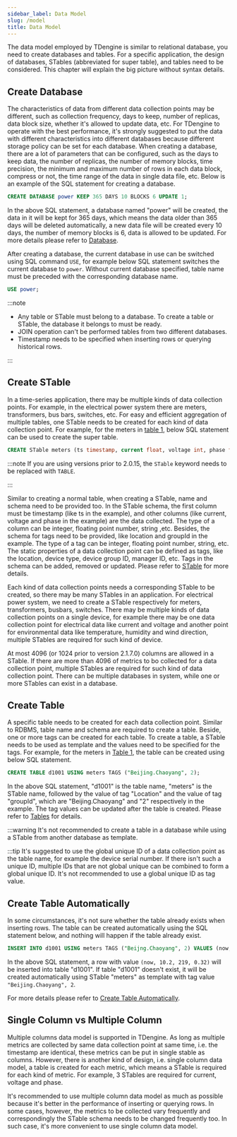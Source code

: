 ```yaml
---
sidebar_label: Data Model
slug: /model
title: Data Model
---
```


The data model employed by TDengine is similar to relational database, you need to create databases and tables. For a specific application, the design of databases, STables (abbreviated for super table), and tables need to be considered. This chapter will explain the big picture without syntax details.

## Create Database

The characteristics of data from different data collection points may be different, such as collection frequency, days to keep, number of replicas, data block size, whether it's allowed to update data, etc. For TDengine to operate with the best performance, it's strongly suggested to put the data with different characteristics into different databases because different storage policy can be set for each database. When creating a database, there are a lot of parameters that can be configured, such as the days to keep data, the number of replicas, the number of memory blocks, time precision, the minimum and maximum number of rows in each data block, compress or not, the time range of the data in single data file, etc. Below is an example of the SQL statement for creating a database.

```sql
CREATE DATABASE power KEEP 365 DAYS 10 BLOCKS 6 UPDATE 1;
```

In the above SQL statement, a database named "power" will be created, the data in it will be kept for 365 days, which means the data older than 365 days will be deleted automatically, a new data file will be created every 10 days, the number of memory blocks is 6, data is allowed to be updated. For more details please refer to [Database](/taos-sql/database).

After creating a database, the current database in use can be switched using SQL command `USE`, for example below SQL statement switches the current database to `power`. Without current database specified, table name must be preceded with the corresponding database name.

```sql
USE power;
```

:::note

- Any table or STable must belong to a database. To create a table or STable, the database it belongs to must be ready.
- JOIN operation can't be performed tables from two different databases.
- Timestamp needs to be specified when inserting rows or querying historical rows.

:::

## Create STable

In a time-series application, there may be multiple kinds of data collection points. For example, in the electrical power system there are meters, transformers, bus bars, switches, etc. For easy and efficient aggregation of multiple tables, one STable needs to be created for each kind of data collection point. For example, for the meters in [table 1](/tdinternal/arch#model_table1), below SQL statement can be used to create the super table.

```sql
CREATE STable meters (ts timestamp, current float, voltage int, phase float) TAGS (location binary(64), groupId int);
```

:::note
If you are using versions prior to 2.0.15, the `STable` keyword needs to be replaced with `TABLE`.

:::

Similar to creating a normal table, when creating a STable, name and schema need to be provided too. In the STable schema, the first column must be timestamp (like ts in the example), and other columns (like current, voltage and phase in the example) are the data collected. The type of a column can be integer, floating point number, string ,etc. Besides, the schema for tags need to be provided, like location and groupId in the example. The type of a tag can be integer, floating point number, string, etc. The static properties of a data collection point can be defined as tags, like the location, device type, device group ID, manager ID, etc. Tags in the schema can be added, removed or updated. Please refer to [STable](/taos-sql/stable) for more details.

Each kind of data collection points needs a corresponding STable to be created, so there may be many STables in an application. For electrical power system, we need to create a STable respectively for meters, transformers, busbars, switches. There may be multiple kinds of data collection points on a single device, for example there may be one data collection point for electrical data like current and voltage and another point for environmental data like temperature, humidity and wind direction, multiple STables are required for such kind of device.

At most 4096 (or 1024 prior to version 2.1.7.0) columns are allowed in a STable. If there are more than 4096 of metrics to bo collected for a data collection point, multiple STables are required for such kind of data collection point. There can be multiple databases in system, while one or more STables can exist in a database.


## Create Table

A specific table needs to be created for each data collection point. Similar to RDBMS, table name and schema are required to create a table. Beside, one or more tags can be created for each table. To create a table, a STable needs to be used as template and the values need to be specified for the tags. For example, for the meters in [Table 1](/tdinternal/arch#model_table1), the table can be created using below SQL statement.

```sql
CREATE TABLE d1001 USING meters TAGS ("Beijing.Chaoyang", 2);
```

In the above SQL statement, "d1001" is the table name, "meters" is the STable name, followed by the value of tag "Location" and the value of tag "groupId", which are "Beijing.Chaoyang" and "2" respectively in the example. The tag values can be updated after the table is created. Please refer to [Tables](/taos-sql/table) for details.


:::warning
It's not recommended to create a table in a database while using a STable from another database as template.

:::tip
It's suggested to use the global unique ID of a data collection point as the table name, for example the device serial number. If there isn't such a unique ID, multiple IDs that are not global unique can be combined to form a global unique ID. It's not recommended to use a global unique ID as tag value.

## Create Table Automatically

In some circumstances, it's not sure whether the table already exists when inserting rows. The table can be created automatically using the SQL statement below, and nothing will happen if the table already exist.

```sql
INSERT INTO d1001 USING meters TAGS ("Beijng.Chaoyang", 2) VALUES (now, 10.2, 219, 0.32);
```

In the above SQL statement, a row with value `(now, 10.2, 219, 0.32)` will be inserted into table "d1001". If table "d1001" doesn't exist, it will be created automatically using STable "meters" as template with tag value `"Beijing.Chaoyang", 2`.

For more details please refer to [Create Table Automatically](/taos-sql/insert#automatically-create-table-when-inserting).

## Single Column vs Multiple Column

Multiple columns data model is supported in TDengine. As long as multiple metrics are collected by same data collection point at same time, i.e. the timestamp are identical, these metrics can be put in single stable as columns. However, there is another kind of design, i.e. single column data model, a table is created for each metric, which means a STable is required for each kind of metric. For example, 3 STables are required for current, voltage and phase.

It's recommended to use multiple column data model as much as possible because it's better in the performance of inserting or querying rows. In some cases, however, the metrics to be collected vary frequently and correspondingly the STable schema needs to be changed frequently too. In such case, it's more convenient to use single column data model.
